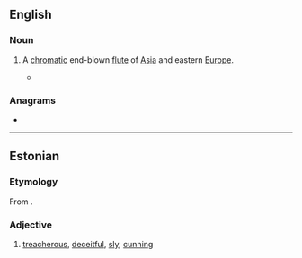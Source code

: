 ==English==
{{wikipedia}}

===Noun===
{{en-noun}}

# {{lb|en|musical instrument}} A [[chromatic]] end-blown [[flute]] of [[Asia]] and eastern [[Europe]].
#* {{quote-journal|en|date=July 27, 2007|author=The New York Times|title=Jazz Listings|work=New York Times|url=http://www.nytimes.com/2007/07/27/arts/music/27jazz.html
|passage=MATT DARRIAU’S PARADOX TRIO (Thursday) In addition to Mr. Darriau — on clarinet and saxophones as well as '''kaval''' (an end-blown flute) and gaida (a kind of bagpipe) — this exuberant Bulgarian-improv band features Brad Shepik’s guitars, Rufus Cappadocia’s cello and Seido Salifoski’s hand drums.}}

===Anagrams===
* {{anagrams|en|a=aaklv|Valka}}

----

==Estonian==

===Etymology===
From {{inh|et|fiu-fin-pro|*kavala}}.

===Adjective===
{{et-adj|kavala|kavalat}}

# [[treacherous]], [[deceitful]], [[sly]], [[cunning]]
